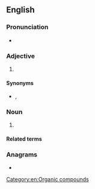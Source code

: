 {{also|C.B.N.|C. B. N.}}
==English==
{{wikipedia}}

===Pronunciation===
* {{rhymes|en|ɛn|s=3}}

===Adjective===
{{en-adj|-}}

# {{lb|en|military}} {{initialism of|en|[[chemical]], [[biological]], [[nuclear]]}} {{alternative form of|en|NBC}}

====Synonyms====
* {{sense|chemical, biological, nuclear}} {{l|en|NBC}}, {{l|en|ABC}}

===Noun===
{{en-noun|?}}

# {{lb|en|organic chemistry}} {{abbreviation of|en|cannabinol}}

====Related terms====
{{col3|en|title=cannabinol
|CBV
|THC
|CBD
}}

===Anagrams===
* {{anagrams|en|a=bcn|BCN|BNC|NBC}}

[[Category:en:Organic compounds]]